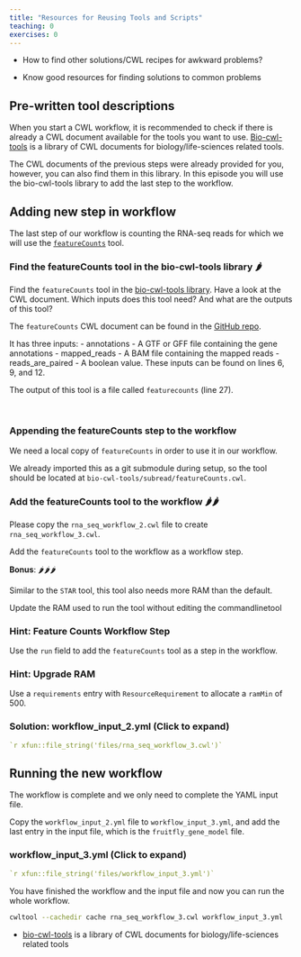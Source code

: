 ```yaml
---
title: "Resources for Reusing Tools and Scripts"
teaching: 0
exercises: 0
---
```


::::::::::::::::::::::::::::::: questions

- How to find other solutions/CWL recipes for awkward problems?

:::::::::::::::::::::::::::::::


::::::::::::::::::::::::::::::: objectives

- Know good resources for finding solutions to common problems

:::::::::::::::::::::::::::::::

## Pre-written tool descriptions
When you start a CWL workflow, it is recommended to check if there is already a CWL document available for the tools you want to use.
[Bio-cwl-tools][bio-cwl-tools] is a library of CWL documents for biology/life-sciences related tools.

The CWL documents of the previous steps were already provided for you, however, you can also find them in this library.
In this episode you will use the bio-cwl-tools library to add the last step to the workflow.

## Adding new step in workflow
The last step of our workflow is counting the RNA-seq reads for which we will use the [`featureCounts`](https://bio.tools/featurecounts) tool.

:::::::::::::::::::::::::::::: challenge

### Find the featureCounts tool in the bio-cwl-tools library 🌶

Find the `featureCounts` tool in the [bio-cwl-tools library][bio-cwl-tools].
Have a look at the CWL document. Which inputs does this tool need? And what are the outputs of this tool?

::::::::::::::::::::::::::::::

:::::::::::::::::::::::::::::: solution

The `featureCounts` CWL document can be found in the [GitHub repo][featurecounts-cwl].

It has three inputs:
- annotations
  - A GTF or GFF file containing the gene annotations
- mapped_reads
  - A BAM file containing the mapped reads
- reads_are_paired
  - A boolean value. These inputs can be found on lines 6, 9, and 12.

The output of this tool is a file called `featurecounts` (line 27).

::::::::::::::::::::::::::::::

<br>

### Appending the featureCounts step to the workflow

We need a local copy of `featureCounts` in order to use it in our workflow.

We already imported this as a git submodule during setup,
so the tool should be located at `bio-cwl-tools/subread/featureCounts.cwl`.

::::::::::::::::::::::::::::: challenge

### Add the featureCounts tool to the workflow 🌶🌶

Please copy the `rna_seq_workflow_2.cwl` file to create `rna_seq_workflow_3.cwl`.

Add the `featureCounts` tool to the workflow as a workflow step.

**Bonus**: 🌶🌶🌶

Similar to the `STAR` tool, this tool also needs more RAM than the default.

Update the RAM used to run the tool without editing the commandlinetool

::::::::::::::::::::::::::::::

:::::::::::::::::::::::::::::: hint

### Hint: Feature Counts Workflow Step

Use the `run` field to add the `featureCounts` tool as a step in the workflow.

::::::::::::::::::::::::::::::

:::::::::::::::::::::::::::::: hint

### Hint: Upgrade RAM

Use a `requirements` entry with `ResourceRequirement` to allocate a `ramMin` of 500.

::::::::::::::::::::::::::::::

:::::::::::::::::::::::::::::: solution

### Solution: workflow_input_2.yml (Click to expand)

```yaml
`r xfun::file_string('files/rna_seq_workflow_3.cwl')`
```

::::::::::::::::::::::::::::::


## Running the new workflow

The workflow is complete and we only need to complete the YAML input file.

Copy the `workflow_input_2.yml` file to `workflow_input_3.yml`, and
add the last entry in the input file, which is the `fruitfly_gene_model` file.

::::::::::::::::::::::::::::: spoiler

### workflow_input_3.yml (Click to expand)

```yaml
`r xfun::file_string('files/workflow_input_3.yml')`
```

:::::::::::::::::::::::::::::


::::::::::::::::::::::::::::: prereq

You have finished the workflow and the input file and now you can run the whole workflow.

:::::::::::::::::::::::::::::

```bash
cwltool --cachedir cache rna_seq_workflow_3.cwl workflow_input_3.yml
```


::::::::::::::::::::::::::::: keypoints

- [bio-cwl-tools](https://github.com/common-workflow-library/bio-cwl-tools) is a library of CWL documents for biology/life-sciences related tools

:::::::::::::::::::::::::::


[bio-cwl-tools]: https://github.com/common-workflow-library/bio-cwl-tools
[featurecounts-cwl]: https://github.com/common-workflow-library/bio-cwl-tools/blob/release/subread/featureCounts.cwl
